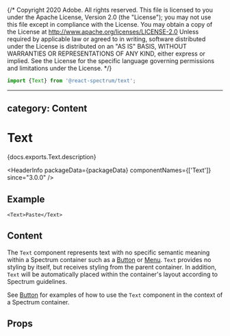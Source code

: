 {/* Copyright 2020 Adobe. All rights reserved.
This file is licensed to you under the Apache License, Version 2.0 (the "License");
you may not use this file except in compliance with the License. You may obtain a copy
of the License at http://www.apache.org/licenses/LICENSE-2.0
Unless required by applicable law or agreed to in writing, software distributed under
the License is distributed on an "AS IS" BASIS, WITHOUT WARRANTIES OR REPRESENTATIONS
OF ANY KIND, either express or implied. See the License for the specific language
governing permissions and limitations under the License. */}



```jsx import
import {Text} from '@react-spectrum/text';
```

---
category: Content
---

# Text

<PageDescription>{docs.exports.Text.description}</PageDescription>

<HeaderInfo
  packageData={packageData}
  componentNames={['Text']}
  since="3.0.0" />

## Example

```tsx example
<Text>Paste</Text>
```

## Content

The `Text` component represents text with no specific semantic meaning
within a Spectrum container such as a [Button](Button.html) or [Menu](Menu.html).
`Text` provides no styling by itself, but receives styling
from the parent container. In addition, `Text` will be automatically
placed within the container's layout according to Spectrum guidelines.

See [Button](Button.html#content) for examples of how to use the
`Text` component in the context of a Spectrum container.

## Props

<PropTable component={docs.exports.Text} links={docs.links} />
